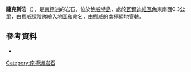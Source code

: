 {{Coord|54|24|S|3|25|E||display=title}}

'''薩克斯岩'''（{{lang-nn|Sachsebåane}}），是[[南極洲|南極洲]]的岩石，位於[[鮑威特島|鮑威特島]]，處於[[瓦爾迪維瓦角|瓦爾迪維瓦角]]東南面0.3公里，由[[挪威|挪威]]探險隊繪入地圖和命名，由[[挪威|挪威]]的[[南極領地|南極領地]]管轄。

==參考資料==
* {{usgs-gazetteer}}

{{Antarctica-geo-stub}}
[[Category:南極洲岩石|Category:南極洲岩石]]